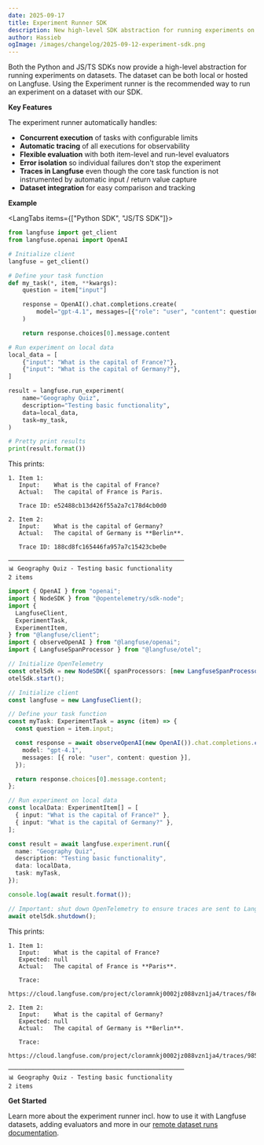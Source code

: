 ```yaml
---
date: 2025-09-17
title: Experiment Runner SDK
description: New high-level SDK abstraction for running experiments on datasets with automatic tracing, concurrent execution, and flexible evaluation.
author: Hassieb
ogImage: /images/changelog/2025-09-12-experiment-sdk.png
---
```



<ChangelogHeader />

Both the Python and JS/TS SDKs now provide a high-level abstraction for running experiments on datasets. The dataset can be both local or hosted on Langfuse. Using the Experiment runner is the recommended way to run an experiment on a dataset with our SDK.

**Key Features**

The experiment runner automatically handles:

- **Concurrent execution** of tasks with configurable limits
- **Automatic tracing** of all executions for observability
- **Flexible evaluation** with both item-level and run-level evaluators
- **Error isolation** so individual failures don't stop the experiment
- **Traces in Langfuse** even though the core task function is not instrumented by automatic input / return value capture
- **Dataset integration** for easy comparison and tracking

**Example**

<LangTabs items={["Python SDK", "JS/TS SDK"]}>
<Tab>

```python
from langfuse import get_client
from langfuse.openai import OpenAI

# Initialize client
langfuse = get_client()

# Define your task function
def my_task(*, item, **kwargs):
    question = item["input"]

    response = OpenAI().chat.completions.create(
        model="gpt-4.1", messages=[{"role": "user", "content": question}]
    )

    return response.choices[0].message.content

# Run experiment on local data
local_data = [
    {"input": "What is the capital of France?"},
    {"input": "What is the capital of Germany?"},
]

result = langfuse.run_experiment(
    name="Geography Quiz",
    description="Testing basic functionality",
    data=local_data,
    task=my_task,
)

# Pretty print results
print(result.format())
```

This prints:

```
1. Item 1:
   Input:    What is the capital of France?
   Actual:   The capital of France is Paris.

   Trace ID: e52488cb13d426f55a2a7c178d4cb0d0

2. Item 2:
   Input:    What is the capital of Germany?
   Actual:   The capital of Germany is **Berlin**.

   Trace ID: 188cd8fc165446fa957a7c15423cbe0e

──────────────────────────────────────────────────
📊 Geography Quiz - Testing basic functionality
2 items
```


</Tab>
<Tab>

```typescript
import { OpenAI } from "openai";
import { NodeSDK } from "@opentelemetry/sdk-node";
import {
  LangfuseClient,
  ExperimentTask,
  ExperimentItem,
} from "@langfuse/client";
import { observeOpenAI } from "@langfuse/openai";
import { LangfuseSpanProcessor } from "@langfuse/otel";

// Initialize OpenTelemetry
const otelSdk = new NodeSDK({ spanProcessors: [new LangfuseSpanProcessor()] });
otelSdk.start();

// Initialize client
const langfuse = new LangfuseClient();

// Define your task function
const myTask: ExperimentTask = async (item) => {
  const question = item.input;

  const response = await observeOpenAI(new OpenAI()).chat.completions.create({
    model: "gpt-4.1",
    messages: [{ role: "user", content: question }],
  });

  return response.choices[0].message.content;
};

// Run experiment on local data
const localData: ExperimentItem[] = [
  { input: "What is the capital of France?" },
  { input: "What is the capital of Germany?" },
];

const result = await langfuse.experiment.run({
  name: "Geography Quiz",
  description: "Testing basic functionality",
  data: localData,
  task: myTask,
});

console.log(await result.format());

// Important: shut down OpenTelemetry to ensure traces are sent to Langfuse
await otelSdk.shutdown();
```

This prints:

```
1. Item 1:
   Input:    What is the capital of France?
   Expected: null
   Actual:   The capital of France is **Paris**.

   Trace:
   https://cloud.langfuse.com/project/cloramnkj0002jz088vzn1ja4/traces/f8e12f19b4114621106512b923a1170f

2. Item 2:
   Input:    What is the capital of Germany?
   Expected: null
   Actual:   The capital of Germany is **Berlin**.

   Trace:
   https://cloud.langfuse.com/project/cloramnkj0002jz088vzn1ja4/traces/9852ca4665ceea9f83c2acfccf1b4052

──────────────────────────────────────────────────
📊 Geography Quiz - Testing basic functionality
2 items
```

</Tab>
</LangTabs>

**Get Started**

Learn more about the experiment runner incl. how to use it with Langfuse datasets, adding evaluators and more in our [remote dataset runs documentation](/docs/evaluation/dataset-runs/remote-run#experiment-runner-sdk).
